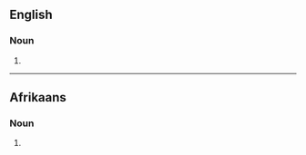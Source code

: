 ==English==

===Noun===
{{head|en|noun form}}

# {{plural of|en|karateka}}

----

==Afrikaans==

===Noun===
{{head|af|noun plural form}}

# {{plural of|af|karateka}}